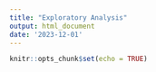 ```yaml
---
title: "Exploratory Analysis"
output: html_document
date: '2023-12-01'
---
```


```r
knitr::opts_chunk$set(echo = TRUE)
```

